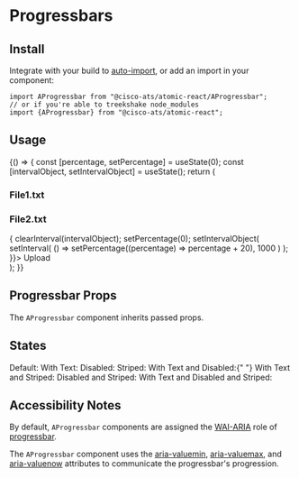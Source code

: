 

<Meta title="Components/Progressbars" component={AProgressbar} />

# Progressbars

## Install

Integrate with your build to [auto-import](?path=/docs/getting-started--page#integrating), or add an import in your component:

```
import AProgressbar from "@cisco-ats/atomic-react/AProgressbar";
// or if you're able to treekshake node_modules
import {AProgressbar} from "@cisco-ats/atomic-react";
```

## Usage

<Preview>
  <Story name="usage-1">
    <YourComponent>
      {() => {
        const [percentage, setPercentage] = useState(0);
        const [intervalObject, setIntervalObject] = useState();
        return (
          <div style={{width: 200}}>
            <h3>File1.txt</h3>
            <AProgressbar striped displayText percentage={percentage} />
            <h3>File2.txt</h3>
            <AProgressbar striped displayText percentage={percentage - 20} />
            <AButton
              onClick={() => {
                clearInterval(intervalObject);
                setPercentage(0);
                setIntervalObject(
                  setInterval(
                    () => setPercentage((percentage) => percentage + 20),
                    1000
                  )
                );
              }}>
              Upload
            </AButton>
          </div>
        );
      }}
    </YourComponent>
  </Story>
</Preview>

## Progressbar Props

The `AProgressbar` component inherits passed props.

<Props of={AProgressbar} />

## States

<Preview>
  <Story name="states-1">
    <div className="d-flex flex-column" style={{width: 300}}>
      Default: <AProgressbar percentage={50} />
      With Text: <AProgressbar displayText percentage={50} />
      Disabled: <AProgressbar disabled percentage={50} />
      Striped: <AProgressbar striped percentage={50} />
      With Text and Disabled:{" "}
      <AProgressbar disabled displayText percentage={50} />
      With Text and Striped: <AProgressbar
        striped
        displayText
        percentage={50}
      />
      Disabled and Striped: <AProgressbar striped disabled percentage={50} />
      With Text and Disabled and Striped: <AProgressbar
        displayText
        striped
        disabled
        percentage={50}
      />
    </div>
  </Story>
</Preview>

## Accessibility Notes

By default, `AProgressbar` components are assigned the [WAI-ARIA](https://www.w3.org/WAI/standards-guidelines/aria/) role of [progressbar](https://www.w3.org/TR/wai-aria/#progressbar).

The `AProgressbar` component uses the [aria-valuemin](https://www.w3.org/TR/wai-aria/#aria-valuemin), [aria-valuemax](https://www.w3.org/TR/wai-aria/#aria-valuemax), and [aria-valuenow](https://www.w3.org/TR/wai-aria/#aria-valuenow) attributes to communicate the progressbar's progression.
